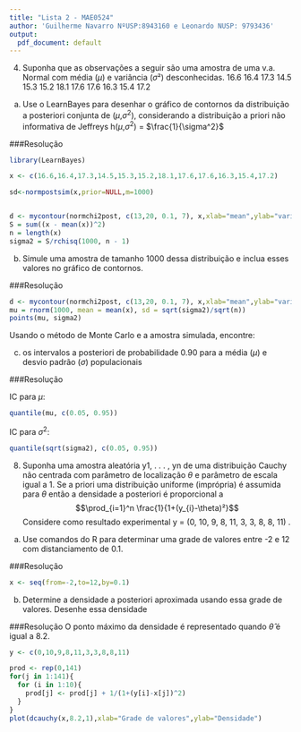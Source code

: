 ```yaml
---
title: "Lista 2 - MAE0524"
author: 'Guilherme Navarro NºUSP:8943160 e Leonardo NUSP: 9793436'
output:
  pdf_document: default
---
```


4) Suponha que as observações a seguir são uma amostra de uma v.a. Normal com média ($\mu$) e variância ($\sigma²$) desconhecidas.
16.6 16.4 17.3 14.5 15.3 15.2
18.1 17.6 17.6 16.3 15.4 17.2
a) Use o LearnBayes para desenhar o gráfico de contornos da distribuição a posteriori conjunta de ($\mu$,$\sigma^2$), considerando a distribuição a priori não informativa de Jeffreys h($\mu$,$\sigma^2$) = $\frac{1}{\sigma^2}$

###Resolução

```r
library(LearnBayes)

x <- c(16.6,16.4,17.3,14.5,15.3,15.2,18.1,17.6,17.6,16.3,15.4,17.2)

sd<-normpostsim(x,prior=NULL,m=1000)


d <- mycontour(normchi2post, c(13,20, 0.1, 7), x,xlab="mean",ylab="variance")
S = sum((x - mean(x))^2)
n = length(x)
sigma2 = S/rchisq(1000, n - 1)
```

b) Simule uma amostra de tamanho 1000 dessa distribuição e inclua esses
valores no gráfico de contornos.

###Resolução

```r
d <- mycontour(normchi2post, c(13,20, 0.1, 7), x,xlab="mean",ylab="variance")
mu = rnorm(1000, mean = mean(x), sd = sqrt(sigma2)/sqrt(n))
points(mu, sigma2)
```

Usando o método de Monte Carlo e a amostra simulada, encontre:

c) os intervalos a posteriori de probabilidade 0.90 para a média ($\mu$) e
desvio padrão ($\sigma$) populacionais

###Resolução

IC para $\mu$:
```r
quantile(mu, c(0.05, 0.95))
```

IC para $\sigma^2$:
```r
quantile(sqrt(sigma2), c(0.05, 0.95))
```

8) Suponha uma amostra aleatória y1, . . . , yn de uma distribuição Cauchy
não centrada com parâmetro de localização $\theta$ e parâmetro de escala igual a 1.
Se a priori uma distribuição uniforme (imprópria) é assumida para $\theta$ então a
densidade a posteriori é proporcional a
$$\prod_{i=1}^n \frac{1}{1+(y_{i}-\theta)²}$$
Considere como resultado experimental y = (0, 10, 9, 8, 11, 3, 3, 8, 8, 11) .
a) Use comandos do R para determinar uma grade de valores entre -2 e
12 com distanciamento de 0.1.

###Resolução

```r
x <- seq(from=-2,to=12,by=0.1)
```

b) Determine a densidade a posteriori aproximada usando essa grade de
valores. Desenhe essa densidade

###Resolução
O ponto máximo da densidade é representado quando $\widehat\theta$ é igual a 8.2.

```r
y <- c(0,10,9,8,11,3,3,8,8,11)

prod <- rep(0,141)
for(j in 1:141){
  for (i in 1:10){
    prod[j] <- prod[j] + 1/(1+(y[i]-x[j])^2)
  }
}
plot(dcauchy(x,8.2,1),xlab="Grade de valores",ylab="Densidade")

```


